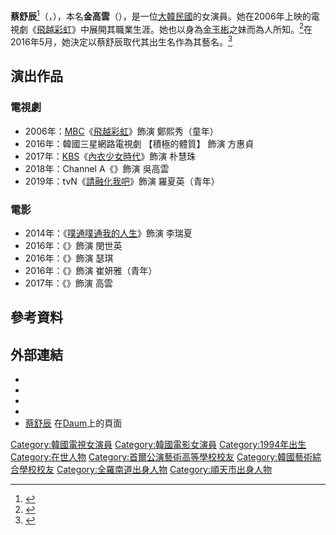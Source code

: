 {{藝人
| name = 蔡舒辰
| 類型 = 女演員
| image = (TV10) 김윤석 무릎 담요 성희롱 발언 공개 사과 (영화 당신, 거기 있어줄래요 언론시사회) 채서진 1m26s.jpg
| birth_date = {{Birth date and age|mf=No|1994|4|30}}
| birth_place = {{KOR}}[[全羅南道|全羅南道]][[順天市|順天市]]
| nationality = {{KOR}}
| education = [[首爾公演藝術高中|首爾公演藝術高中]]<br>[[韓國藝術綜合大學|韓國藝術綜合大學]]
| occupation = [[演員|演員]]
| years_active = 2006年至今
| agent_company = [[Huayibrothers娛樂|Huayibrothers娛樂]]
| relatives = [[金玉彬|金玉彬]] (姊)
| module = {{Infobox Korean name|child=yes  | hangul  = 김고운  | hanja   =   | rr      = Gim Go-un  | mr      =   | hangulstage      = 채서진  | hanjastage       =  {{linktext|蔡|舒|辰}} | rrstage          = Chae Seo-jin }}
}}
'''蔡舒辰'''<ref>{{Cite news|url=http://app2.atmovies.com.tw/news2/NF1701201363/|title=《你會在那裡嗎》演員都改名！？暖男卞耀漢正名「卞約漢」|work=開演電影網|author=|date=2017-01-20|accessdate=2021-09-27|archive-date=2021-09-27|archive-url=https://web.archive.org/web/20210927154823/http://app2.atmovies.com.tw/news2/NF1701201363/|dead-url=no}}</ref>（{{lang-ko|'''채서진'''}}，{{bd|1994年|4月30日|catIdx=K金}}），本名'''金高雲'''（{{lang-ko|'''김고운'''}}），是一位[[大韓民國|大韓民國]]的女演員。她在2006年上映的電視劇《[[飛越彩虹|飛越彩虹]]》中展開其職業生涯。她也以身為[[金玉彬|金玉彬]]之妹而為人所知。<ref>{{Cite news|url=http://pop.heraldcorp.com/view.php?ud=201609161404537143447_1|title="판박이 가족" 김옥빈-채서진, 한복입고 추석 나들이|last=POP|first=헤럴드|date=2016-09-16|access-date=2016-11-04|archive-date=2016-11-04|archive-url=https://web.archive.org/web/20161104205251/http://pop.heraldcorp.com/view.php?ud=201609161404537143447_1|dead-url=no}}</ref>在2016年5月，她決定以蔡舒辰取代其出生名作為其藝名。<ref>{{Cite web|url=http://news.nate.com/view/20160920n21518|title=[단독]'김옥빈 동생' 채서진, 디오와 웹드라마 주인공|language=ko|website=네이트뉴스|access-date=2017-01-10|archive-date=2019-06-30|archive-url=https://web.archive.org/web/20190630075126/http://news.nate.com/view/20160920n21518|dead-url=no}}</ref>

== 演出作品 ==
=== 電視劇 ===
* 2006年：[[文化廣播公司|MBC]]《[[飛越彩虹|飛越彩虹]]》飾演 鄭熙秀（童年）
* 2016年：韓國三星網路電視劇  【積極的體質】  飾演 方惠貞
* 2017年：[[韓國放送公社|KBS]]《[[內衣少女時代|內衣少女時代]]》飾演 朴慧珠
* 2018年：Channel A《{{link-ko|拜託了咖啡|커피야 부탁해}}》飾演 吳高雲
* 2019年：tvN《[[請融化我吧|請融化我吧]]》飾演 羅夏英（青年）

=== 電影 ===
* 2014年：《[[噗通噗通我的人生|噗通噗通我的人生]]》飾演 李瑞夏
* 2016年：《{{link-ko|超人 又名：越過尼采，遇見你(韓國電影)|초인 (영화)|超人}}》飾演 閔世英
* 2016年：《{{link-ko|Curtain Call|커튼콜 (2016년 영화)}}》飾演 瑟琪
* 2016年：《{{link-ko|你會在那裡嗎|당신, 거기 있어줄래요}}》飾演 崔妍雅（青年）
* 2017年：《{{link-ko|女人們|여자들}}》飾演 高雲

== 參考資料 ==
{{Reflist}}

== 外部連結 ==
* {{instagram|ko_woon_}}
* {{Hancinema person|Chae_Seo-jin}}
* {{KMDb person|00047793}} 
* {{imdb|7947861}} 
* [http://movie.daum.net/person/main?personId=130661 蔡舒辰] {{Wayback|url=http://movie.daum.net/person/main?personId=130661 |date=20170113011309 }}在[[多音|Daum]]上的頁面
{{Sim Entertainment}}
{{Authority control}}

{{DEFAULTSORT: Chae Seo Jin}}
[[Category:韓國電視女演員|Category:韓國電視女演員]]
[[Category:韓國電影女演員|Category:韓國電影女演員]]
[[Category:1994年出生|Category:1994年出生]]
[[Category:在世人物|Category:在世人物]]
[[Category:首爾公演藝術高等學校校友|Category:首爾公演藝術高等學校校友]]
[[Category:韓國藝術綜合學校校友|Category:韓國藝術綜合學校校友]]
[[Category:全羅南道出身人物|Category:全羅南道出身人物]]
[[Category:順天市出身人物|Category:順天市出身人物]]